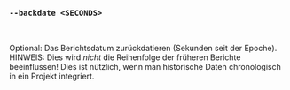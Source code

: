 ### `--backdate <SECONDS>`

<br />

Optional: Das Berichtsdatum zurückdatieren (Sekunden seit der Epoche).
HINWEIS: Dies wird *nicht* die Reihenfolge der früheren Berichte beeinflussen!
Dies ist nützlich, wenn man historische Daten chronologisch in ein Projekt integriert.